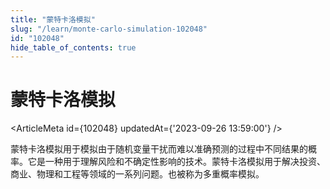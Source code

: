 ```yaml
---
title: "蒙特卡洛模拟"
slug: "/learn/monte-carlo-simulation-102048"
id: "102048"
hide_table_of_contents: true
---
```



# 蒙特卡洛模拟

<ArticleMeta id={102048} updatedAt={'2023-09-26 13:59:00'} />
<div className='border-solid border-b border-t-0 my-4 border-[var(--ifm-color-gray-300)]' />

蒙特卡洛模拟用于模拟由于随机变量干扰而难以准确预测的过程中不同结果的概率。它是一种用于理解风险和不确定性影响的技术。蒙特卡洛模拟用于解决投资、商业、物理和工程等领域的一系列问题。也被称为多重概率模拟。
